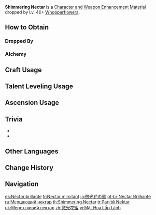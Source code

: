 {{Item Infobox
|id          = 112039
|image       = Item Shimmering Nectar.png
|type        = Character and Weapon Enhancement Materials
|group       = Whopperflower Materials
|group2      = General Enemy Drops
|invCategory = Character Development Items
|quality     = 2
|description = Nectar that is full of pure elemental energy.<br>Scholars generally concur that Whopperflowers are advanced life forms among the elemental plants, but there has yet to be a satisfactory explanation regarding their predatory habits.
|source1     = Dropped by Lv. 40+ [[Whopperflowers]]
|source2     = [[Alchemy]]
|source3     = Purchased from [[Paimon's Bargains]]
|source4     = 
|source5     = 
}}
'''Shimmering Nectar''' is a [[Character and Weapon Enhancement Material]] dropped by Lv. 40+ [[Whopperflowers]].

==How to Obtain==
===Dropped By===
{{Dropped By|level=40}}

===Alchemy===
{{Recipe
|type = Crafting
|Whopperflower Nectar = 3
|Mora = 25
|sort = Whopperflower Nectar;Mora
}}

==Craft Usage==
{{Craft Usage}}

==Talent Leveling Usage==
{{Talent Leveling Usage}}

==Ascension Usage==
{{Ascension Usage}}

==Trivia==
* {{Mail Attachments by Category List}}
* {{Related Items|type=variant}}

==Other Languages==
{{Other Languages
|en      = Shimmering Nectar
|zhs     = 微光花蜜
|zhs_rm  = Wēiguāng Huāmì
|zht     = 微光花蜜
|zht_rm  = Wéiguāng Huāmì
|zh_tl   = Faint-Light Nectar
|ja      = 微光花の蜜
|ja_rm   = Bikou Hana no Mitsu
|ja_tl   = Faintly Shining Flower Nectar
|ko      = 반짝반짝 꽃꿀
|ko_tl   = Shineshine Nectar
|es      = Néctar brillante
|es_tl   = Glittering Nectar
|fr      = Nectar miroitant
|fr_tl   = Shimmering Nectar
|ru      = Мерцающий нектар
|ru_tl   = Shimmering Nectar
|th      = Shimmering Nectar
|vi      = Mật Hoa Lấp Lánh
|vi_tl   = Glittering Nectar
|de      = Leuchtender Nektar
|de_tl   = Luminous Nectar
|id      = Shimmering Nectar
|pt      = Néctar Brilhante
|pt_tl   = 
|tr      = Parıltılı Nektar
|tr_tl   = Shimmering Nectar
|it      = Nettare brillante
|it_tl   = 
}}

==Change History==
{{Change History|1.0}}

==Navigation==
{{Development Item Navbox|Character and Weapon Enhancement Materials}}

[[es:Néctar brillante]]
[[fr:Nectar miroitant]]
[[ja:微光花の蜜]]
[[pt-br:Néctar Brilhante]]
[[ru:Мерцающий нектар]]
[[th:Shimmering Nectar]]
[[tr:Parıltılı Nektar]]
[[uk:Мерехтливий нектар]]
[[zh:微光花蜜]]
[[vi:Mật Hoa Lấp Lánh]]